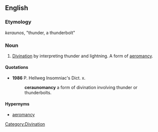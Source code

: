 ==English==

===Etymology===
{{AGr.}} ''keraunos'', "thunder, a thunderbolt"

===Noun===
{{en-noun|-}}

# [[divination|Divination]] by interpreting thunder and lightning. A form of [[aeromancy]].

====Quotations====
*'''1986''' P. Hellweg Insomniac's Dict. x.
*:'''ceraunomancy''' a form of divination involving thunder or thunderbolts.

====Hypernyms====
*[[aeromancy]]

[[Category:Divination]]
